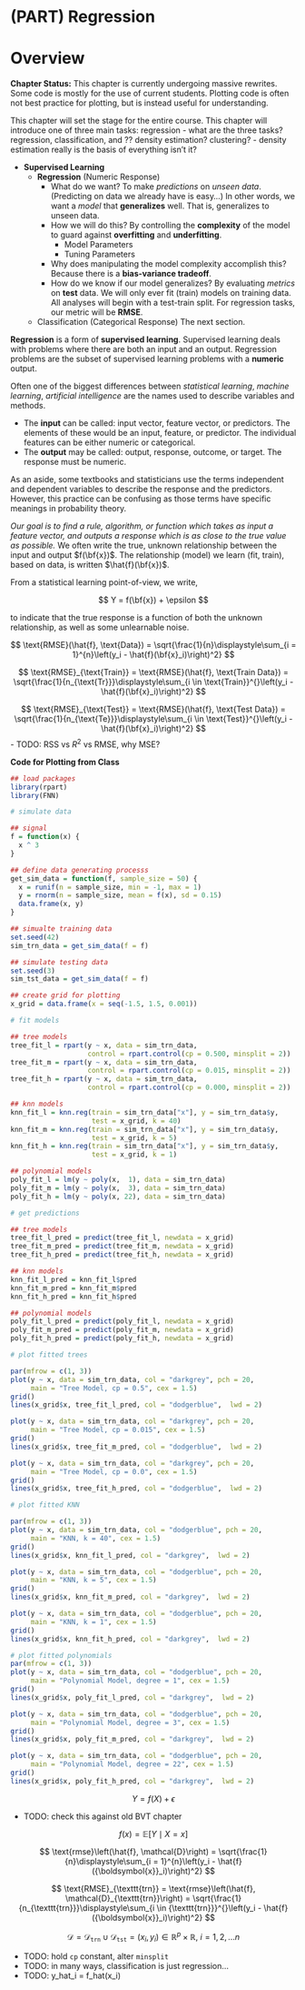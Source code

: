 # (PART) Regression {-}

# Overview {#regression-overview}

**Chapter Status:** This chapter is currently undergoing massive rewrites. Some code is mostly for the use of current students. Plotting code is often not best practice for plotting, but is instead useful for understanding.




This chapter will set the stage for the entire course.
This chapter will introduce one of three main tasks: regression
- what are the three tasks? regression, classification, and ?? density estimation? clustering?
    - density estimation really is the basis of everything isn't it?









- **Supervised Learning**
    - **Regression** (Numeric Response)
        - What do we want? To make *predictions* on *unseen data*. (Predicting on data we already have is easy...) In other words, we want a *model* that **generalizes** well. That is, generalizes to unseen data.
        - How we will do this? By controlling the **complexity** of the model to guard against **overfitting** and **underfitting**.
            - Model Parameters
            - Tuning Parameters
        - Why does manipulating the model complexity accomplish this? Because there is a **bias-variance tradeoff**.
        - How do we know if our model generalizes? By evaluating *metrics* on **test** data. We will only ever fit (train) models on training data. All analyses will begin with a test-train split. For regression tasks, our metric will be **RMSE**.
    - Classification (Categorical Response) The next section.

<!-- ![](images/regression.png) -->

**Regression** is a form of **supervised learning**. Supervised learning deals with problems where there are both an input and an output. Regression problems are the subset of supervised learning problems with a **numeric** output.

Often one of the biggest differences between *statistical learning*, *machine learning*, *artificial intelligence* are the names used to describe variables and methods.

- The **input** can be called: input vector, feature vector, or predictors. The elements of these would be an input, feature, or predictor. The individual features can be either numeric or categorical.
- The **output** may be called: output, response, outcome, or target. The response must be numeric.

As an aside, some textbooks and statisticians use the terms independent and dependent variables to describe the response and the predictors. However, this practice can be confusing as those terms have specific meanings in probability theory.

*Our goal is to find a rule, algorithm, or function which takes as input a feature vector, and outputs a response which is as close to the true value as possible.* We often write the true, unknown relationship between the input and output $f(\bf{x})$. The relationship (model) we learn (fit, train), based on data, is written $\hat{f}(\bf{x})$.

From a statistical learning point-of-view, we write,

$$
Y = f(\bf{x}) + \epsilon
$$



to indicate that the true response is a function of both the unknown relationship, as well as some unlearnable noise.



$$
\text{RMSE}(\hat{f}, \text{Data}) = \sqrt{\frac{1}{n}\displaystyle\sum_{i = 1}^{n}\left(y_i - \hat{f}(\bf{x}_i)\right)^2}
$$

$$
\text{RMSE}_{\text{Train}} = \text{RMSE}(\hat{f}, \text{Train Data}) = \sqrt{\frac{1}{n_{\text{Tr}}}\displaystyle\sum_{i \in \text{Train}}^{}\left(y_i - \hat{f}(\bf{x}_i)\right)^2}
$$

$$
\text{RMSE}_{\text{Test}} = \text{RMSE}(\hat{f}, \text{Test Data}) = \sqrt{\frac{1}{n_{\text{Te}}}\displaystyle\sum_{i \in \text{Test}}^{}\left(y_i - \hat{f}(\bf{x}_i)\right)^2}
$$
- TODO: RSS vs $R^2$ vs RMSE, why MSE?







**Code for Plotting from Class**

```r
## load packages
library(rpart)
library(FNN)
```

```r
# simulate data

## signal
f = function(x) {
  x ^ 3
}

## define data generating processs
get_sim_data = function(f, sample_size = 50) {
  x = runif(n = sample_size, min = -1, max = 1)
  y = rnorm(n = sample_size, mean = f(x), sd = 0.15)
  data.frame(x, y)
}

## simualte training data
set.seed(42)
sim_trn_data = get_sim_data(f = f)

## simulate testing data
set.seed(3)
sim_tst_data = get_sim_data(f = f)

## create grid for plotting
x_grid = data.frame(x = seq(-1.5, 1.5, 0.001))
```

```r
# fit models

## tree models
tree_fit_l = rpart(y ~ x, data = sim_trn_data, 
                   control = rpart.control(cp = 0.500, minsplit = 2))
tree_fit_m = rpart(y ~ x, data = sim_trn_data, 
                   control = rpart.control(cp = 0.015, minsplit = 2))
tree_fit_h = rpart(y ~ x, data = sim_trn_data, 
                   control = rpart.control(cp = 0.000, minsplit = 2))

## knn models
knn_fit_l = knn.reg(train = sim_trn_data["x"], y = sim_trn_data$y, 
                    test = x_grid, k = 40)
knn_fit_m = knn.reg(train = sim_trn_data["x"], y = sim_trn_data$y, 
                    test = x_grid, k = 5)
knn_fit_h = knn.reg(train = sim_trn_data["x"], y = sim_trn_data$y, 
                    test = x_grid, k = 1)

## polynomial models
poly_fit_l = lm(y ~ poly(x,  1), data = sim_trn_data)
poly_fit_m = lm(y ~ poly(x,  3), data = sim_trn_data)
poly_fit_h = lm(y ~ poly(x, 22), data = sim_trn_data)
```

```r
# get predictions

## tree models
tree_fit_l_pred = predict(tree_fit_l, newdata = x_grid)
tree_fit_m_pred = predict(tree_fit_m, newdata = x_grid)
tree_fit_h_pred = predict(tree_fit_h, newdata = x_grid)

## knn models
knn_fit_l_pred = knn_fit_l$pred
knn_fit_m_pred = knn_fit_m$pred
knn_fit_h_pred = knn_fit_h$pred

## polynomial models
poly_fit_l_pred = predict(poly_fit_l, newdata = x_grid)
poly_fit_m_pred = predict(poly_fit_m, newdata = x_grid)
poly_fit_h_pred = predict(poly_fit_h, newdata = x_grid)
```

```r
# plot fitted trees

par(mfrow = c(1, 3))
plot(y ~ x, data = sim_trn_data, col = "darkgrey", pch = 20, 
     main = "Tree Model, cp = 0.5", cex = 1.5)
grid()
lines(x_grid$x, tree_fit_l_pred, col = "dodgerblue",  lwd = 2)

plot(y ~ x, data = sim_trn_data, col = "darkgrey", pch = 20,
     main = "Tree Model, cp = 0.015", cex = 1.5)
grid()
lines(x_grid$x, tree_fit_m_pred, col = "dodgerblue",  lwd = 2)

plot(y ~ x, data = sim_trn_data, col = "darkgrey", pch = 20, 
     main = "Tree Model, cp = 0.0", cex = 1.5)
grid()
lines(x_grid$x, tree_fit_h_pred, col = "dodgerblue",  lwd = 2)
```

```r
# plot fitted KNN

par(mfrow = c(1, 3))
plot(y ~ x, data = sim_trn_data, col = "dodgerblue", pch = 20, 
     main = "KNN, k = 40", cex = 1.5)
grid()
lines(x_grid$x, knn_fit_l_pred, col = "darkgrey",  lwd = 2)

plot(y ~ x, data = sim_trn_data, col = "dodgerblue", pch = 20,
     main = "KNN, k = 5", cex = 1.5)
grid()
lines(x_grid$x, knn_fit_m_pred, col = "darkgrey",  lwd = 2)

plot(y ~ x, data = sim_trn_data, col = "dodgerblue", pch = 20, 
     main = "KNN, k = 1", cex = 1.5)
grid()
lines(x_grid$x, knn_fit_h_pred, col = "darkgrey",  lwd = 2)
```

```r
# plot fitted polynomials
par(mfrow = c(1, 3))
plot(y ~ x, data = sim_trn_data, col = "dodgerblue", pch = 20, 
     main = "Polynomial Model, degree = 1", cex = 1.5)
grid()
lines(x_grid$x, poly_fit_l_pred, col = "darkgrey",  lwd = 2)

plot(y ~ x, data = sim_trn_data, col = "dodgerblue", pch = 20,
     main = "Polynomial Model, degree = 3", cex = 1.5)
grid()
lines(x_grid$x, poly_fit_m_pred, col = "darkgrey",  lwd = 2)

plot(y ~ x, data = sim_trn_data, col = "dodgerblue", pch = 20, 
     main = "Polynomial Model, degree = 22", cex = 1.5)
grid()
lines(x_grid$x, poly_fit_h_pred, col = "darkgrey",  lwd = 2)
```













































<!-- ## Regression Notation -->


<!-- - $\mathbf{X}$ = $n \times p$ data matrix -->
<!-- - $\mathbf{x}_j$ = column of data matrix. vector of length $n$. $n$ observations of predictors $j$. -->
<!-- - $X$ = random variable. vector of length $p$, which could be 1 (not bold) -->
<!-- - $x_i$ = predictor values for observation $i$. vector of length $p$. realization of random variable $X$. (not bold) -->
<!-- - $Y$ = random variable. scalar. (not bold) -->
<!-- - $y_i$ = response for observation $i$. scalar. realization of random variable $Y$. (not bold) -->

<!-- - $i$ is for observations, of which there are $n$ -->
<!-- - $j$ is for predictors (features), of which there are $p$ -->


<!-- - $\mathcal{D}_{\texttt{trn}}$ is training data -->
<!-- - $n_{\texttt{trn}}$ is size of training data -->
<!-- - $\mathcal{D}_{\texttt{tst}}$ is training data -->
<!-- - $n_{\texttt{tst}}$ is size of training data -->

<!-- $$ -->
<!-- (X, Y) \in \mathbb{R}^p \times \mathbb{R} -->
<!-- $$ -->



<!-- $$ -->
<!-- \mathcal{D} = (x_i, y_i) \in \mathbb{R}^p \times \mathbb{R} -->
<!-- $$ -->

<!-- $$ -->
<!-- x_i^T = [x_{i1}, x_{i2}, \ldots x_{ip}] -->
<!-- $$ -->


<!-- $$ -->
<!-- x^T = [x_{1}, x_{2}, \ldots x_{p}] -->
<!-- $$ -->

<!-- $$ -->
<!-- \mathbf{x}_j = \begin{bmatrix} x_{1j} \\ x_{2j} \\ \vdots\\ x_{nj} \end{bmatrix} -->
<!-- $$ -->

<!-- $$ -->
<!-- \mathbf{X} = [\mathbf{x}_1, \mathbf{x}_2, \ldots, \mathbf{x}_p] -->
<!-- $$ -->

<!-- $$ -->
<!-- \mathbf{X} = \begin{bmatrix} x_1^T \\ x_2^T \\ \vdots\\ x_n^T \end{bmatrix} -->
<!-- $$ -->


<!-- $$ -->
<!-- \mathbf{X} = [\mathbf{1}, \mathbf{x}_1, \mathbf{x}_2, \ldots, \mathbf{x}_p] -->
<!-- $$ -->


<!-- $$ -->
<!-- \mathbf{y} = \begin{bmatrix} y_1 \\ y_2 \\ \vdots\\ y_n \end{bmatrix} -->
<!-- $$ -->


<!-- $$ -->
<!-- \mathbb{E}[(Y - f(X))^2] -->
<!-- $$ -->

$$
Y = f(X) + \epsilon
$$

- TODO: check this against old BVT chapter

$$
f(x) = \mathbb{E}[Y \mid X = x]
$$




$$
\text{rmse}\left(\hat{f}, \mathcal{D}\right) = \sqrt{\frac{1}{n}\displaystyle\sum_{i = 1}^{n}\left(y_i - \hat{f}({\boldsymbol{x}}_i)\right)^2}
$$

$$
\text{RMSE}_{\texttt{trn}} = \text{rmse}\left(\hat{f}, \mathcal{D}_{\texttt{trn}}\right) = \sqrt{\frac{1}{n_{\texttt{trn}}}\displaystyle\sum_{i \in {\texttt{trn}}}^{}\left(y_i - \hat{f}({\boldsymbol{x}}_i)\right)^2}
$$



$$
\mathcal{D} = \mathcal{D}_{\texttt{trn}} \cup \mathcal{D}_{\texttt{tst}} = (x_i, y_i) \in \mathbb{R}^p \times \mathbb{R}, \ i = 1, 2, \ldots n
$$


- TODO: hold `cp` constant, alter `minsplit`
- TODO: in many ways, classification is just regression...
- TODO: y_hat_i = f_hat(x_i)



